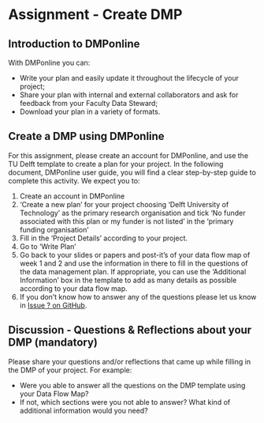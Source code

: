 # Assignment - Create DMP {#DMP}

## Introduction to DMPonline

With DMPonline you can:

*	Write your plan and easily update it throughout the lifecycle of your project;
*	Share your plan with internal and external collaborators and ask for feedback from your Faculty Data Steward;
*	Download your plan in a variety of formats.

## Create a DMP using DMPonline
For this assignment, please create an account for DMPonline, and use the TU Delft template to create a plan for your project. 
In the following document, DMPonline user guide, you will find a clear step-by-step guide to complete this activity. We expect you to:

1. Create an account in DMPonline 
2. ‘Create a new plan’ for your project choosing ‘Delft University of Technology’ as the primary research organisation
and tick ‘No funder associated with this plan or my funder is not listed’ in the ‘primary funding organisation’
3. Fill in the ‘Project Details’ according to your project.
4. Go to ‘Write Plan’ 
5. Go back to your slides or papers and post-it’s of your data flow map of week 1 and 2 and use the information in there to fill in the questions of the data management plan. If appropriate, you can use the ‘Additional Information’ box in the template to add as many details as possible according to your data flow map.
6. If you don’t know how to answer any of the questions please let us know in [Issue ? on GitHub](link). 

## Discussion - Questions & Reflections about your DMP (mandatory)
Please share your questions and/or reflections that came up while filling in the DMP of your project. 
For example:

*	Were you able to answer all the questions on the DMP template using your Data Flow Map? 
*	If not, which sections were you not able to answer? What kind of additional information would you need?


